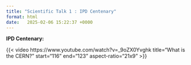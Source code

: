 ```yaml
---
title: "Scientific Talk 1 : IPD Centenary"
format: html
date:   2025-02-06 15:22:37 +0000
---
```



**IPD Centenary:** 


{{< video https://www.youtube.com/watch?v=_9oZX0Yvghk title="What is the CERN?" start="116" end="123" aspect-ratio="21x9" >}}